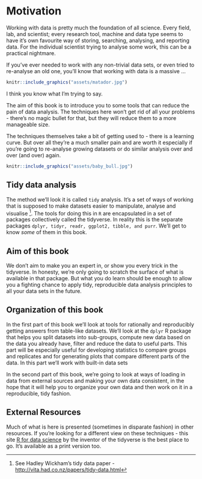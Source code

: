 # Motivation {.unnumbered}

Working with data is pretty much the foundation of all science. Every field, lab, and scientist; every research tool, machine and data type seems to have it's own favourite way of storing, searching, analysing, and reporting data. For the individual scientist trying to analyse some work, this can be a practical nightmare.

If you've ever needed to work with any non-trivial data sets, or even tried to re-analyse an old one, you'll know that working with data is a massive ... 

```r
knitr::include_graphics("assets/matador.jpg")
```

I think you know what I'm trying to say. 

The aim of this book is to introduce you to some tools that can reduce the pain of data analysis. The techniques here won't get rid of all your problems - there's no magic bullet for that, but they will reduce them to a more manageable size. 

The techniques themselves take a bit of getting used to - there is a learning curve. But over all they're a much smaller pain and are worth it especially if you're going to re-analyse growing datasets or do similar analysis over and over (and over) again.

```r
knitr::include_graphics("assets/baby_bull.jpg")
```

## Tidy data analysis

The method we'll look it is called `tidy` analysis. It's a set of ways of working that is supposed to make datasets easier to manipulate, analyse and visualise [^1]. The tools for doing this in `R` are encapsulated in a set of packages collectively called the tidyverse. In reality this is the separate packages `dplyr, tidyr, readr, ggplot2, tibble, and purr`. We'll get to know _some_ of them in this book.

## Aim of this book

We don't aim to make you an expert in, or show you every trick in the tidyverse. In honesty, we're only going to scratch the surface of what is available in that package. But what you do learn should be enough to allow you a fighting chance to apply tidy, reproducible data analysis principles to all your data sets in the future.  

## Organization of this book

In the first part of this book we'll look at tools for rationally and reproducibly getting answers from table-like datasets. We'll look at the `dplyr` R package that helps you split datasets into sub-groups, compute new data based on the data you already have, filter and reduce the data to useful parts. This part will be especially useful for developing statistics to compare groups and replicates and for generating plots that compare different parts of the data. In this part we'll work with built-in data sets


In the second part of this book, we're going to look at ways of loading in data from external sources and making your own data consistent, in the hope that it will help you to organize your own data and then work on it in a reproducible, tidy fashion.

## External Resources

Much of what is here is presented (sometimes in disparate fashion) in other resources. If you're looking for a different view on these techniques - this site [R for data science](http://r4ds.had.co.nz/) by the inventor of the tidyverse is the best place to go. It's available as a print version too.


[^1]: See Hadley Wickham's tidy data paper -  [http://vita.had.co.nz/papers/tidy-data.html](http://vita.had.co.nz/papers/tidy-data.html)
